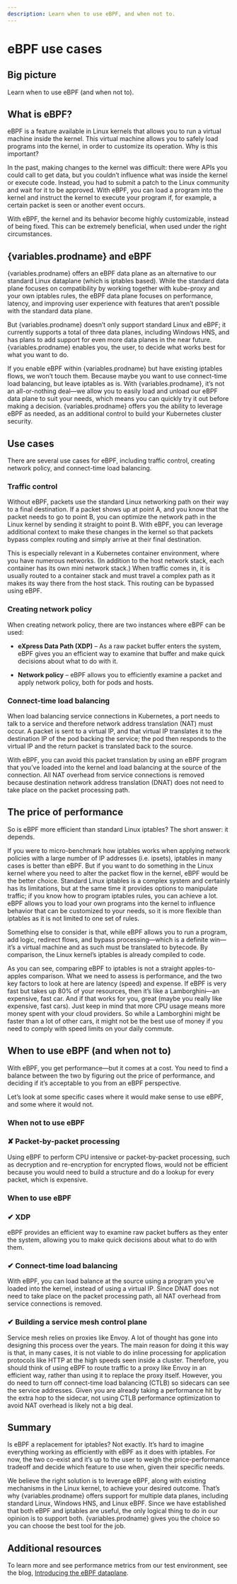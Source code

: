 ```yaml
---
description: Learn when to use eBPF, and when not to.
---
```



# eBPF use cases

## Big picture

Learn when to use eBPF (and when not to).

## What is eBPF?

eBPF is a feature available in Linux kernels that allows you to run a virtual machine inside the kernel. This virtual machine allows you to safely load programs into the kernel, in order to customize its operation. Why is this important?

In the past, making changes to the kernel was difficult: there were APIs you could call to get data, but you couldn’t influence what was inside the kernel or execute code. Instead, you had to submit a patch to the Linux community and wait for it to be approved. With eBPF, you can load a program into the kernel and instruct the kernel to execute your program if, for example, a certain packet is seen or another event occurs.

With eBPF, the kernel and its behavior become highly customizable, instead of being fixed. This can be extremely beneficial, when used under the right circumstances.

## {variables.prodname} and eBPF

{variables.prodname} offers an eBPF data plane as an alternative to our standard Linux dataplane (which is iptables based). While the standard data plane focuses on compatibility by working together with kube-proxy and your own iptables rules, the eBPF data plane focuses on performance, latency, and improving user experience with features that aren’t possible with the standard data plane.

But {variables.prodname} doesn’t only support standard Linux and eBPF; it currently supports a total of three data planes, including Windows HNS, and has plans to add support for even more data planes in the near future. {variables.prodname} enables you, the user, to decide what works best for what you want to do.

If you enable eBPF within {variables.prodname} but have existing iptables flows, we won’t touch them. Because maybe you want to use connect-time load balancing, but leave iptables as is. With {variables.prodname}, it’s not an all-or-nothing deal—we allow you to easily load and unload our eBPF data plane to suit your needs, which means you can quickly try it out before making a decision. {variables.prodname} offers you the ability to leverage eBPF as needed, as an additional control to build your Kubernetes cluster security.

## Use cases

There are several use cases for eBPF, including traffic control, creating network policy, and connect-time load balancing.

### Traffic control

Without eBPF, packets use the standard Linux networking path on their way to a final destination. If a packet shows up at point A, and you know that the packet needs to go to point B, you can optimize the network path in the Linux kernel by sending it straight to point B. With eBPF, you can leverage additional context to make these changes in the kernel so that packets bypass complex routing and simply arrive at their final destination.

This is especially relevant in a Kubernetes container environment, where you have numerous networks. (In addition to the host network stack, each container has its own mini network stack.) When traffic comes in, it is usually routed to a container stack and must travel a complex path as it makes its way there from the host stack. This routing can be bypassed using eBPF.

### Creating network policy

When creating network policy, there are two instances where eBPF can be used:

- **eXpress Data Path (XDP)** – As a raw packet buffer enters the system, eBPF gives you an efficient way to examine that buffer and make quick decisions about what to do with it.

- **Network policy** – eBPF allows you to efficiently examine a packet and apply network policy, both for pods and hosts.

### Connect-time load balancing

When load balancing service connections in Kubernetes, a port needs to talk to a service and therefore network address translation (NAT) must occur. A packet is sent to a virtual IP, and that virtual IP translates it to the destination IP of the pod backing the service; the pod then responds to the virtual IP and the return packet is translated back to the source.

With eBPF, you can avoid this packet translation by using an eBPF program that you’ve loaded into the kernel and load balancing at the source of the connection. All NAT overhead from service connections is removed because destination network address translation (DNAT) does not need to take place on the packet processing path.

## The price of performance

So is eBPF more efficient than standard Linux iptables? The short answer: it depends.

If you were to micro-benchmark how iptables works when applying network policies with a large number of IP addresses (i.e. ipsets), iptables in many cases is better than eBPF. But if you want to do something in the Linux kernel where you need to alter the packet flow in the kernel, eBPF would be the better choice. Standard Linux iptables is a complex system and certainly has its limitations, but at the same time it provides options to manipulate traffic; if you know how to program iptables rules, you can achieve a lot. eBPF allows you to load your own programs into the kernel to influence behavior that can be customized to your needs, so it is more flexible than iptables as it is not limited to one set of rules.

Something else to consider is that, while eBPF allows you to run a program, add logic, redirect flows, and bypass processing—which is a definite win—it’s a virtual machine and as such must be translated to bytecode. By comparison, the Linux kernel’s iptables is already compiled to code.

As you can see, comparing eBPF to iptables is not a straight apples-to-apples comparison. What we need to assess is performance, and the two key factors to look at here are latency (speed) and expense. If eBPF is very fast but takes up 80% of your resources, then it’s like a Lamborghini—an expensive, fast car. And if that works for you, great (maybe you really like expensive, fast cars). Just keep in mind that more CPU usage means more money spent with your cloud providers. So while a Lamborghini might be faster than a lot of other cars, it might not be the best use of money if you need to comply with speed limits on your daily commute.

## When to use eBPF (and when not to)

With eBPF, you get performance—but it comes at a cost. You need to find a balance between the two by figuring out the price of performance, and deciding if it’s acceptable to you from an eBPF perspective.

Let’s look at some specific cases where it would make sense to use eBPF, and some where it would not.

### When not to use eBPF

### ✘ Packet-by-packet processing

Using eBPF to perform CPU intensive or packet-by-packet processing, such as decryption and re-encryption for encrypted flows, would not be efficient because you would need to build a structure and do a lookup for every packet, which is expensive.

### When to use eBPF

### ✔ XDP

eBPF provides an efficient way to examine raw packet buffers as they enter the system, allowing you to make quick decisions about what to do with them.

### ✔ Connect-time load balancing

With eBPF, you can load balance at the source using a program you’ve loaded into the kernel, instead of using a virtual IP. Since DNAT does not need to take place on the packet processing path, all NAT overhead from service connections is removed.

### ✔ Building a service mesh control plane

Service mesh relies on proxies like Envoy. A lot of thought has gone into designing this process over the years. The main reason for doing it this way is that, in many cases, it is not viable to do inline processing for application protocols like HTTP at the high speeds seen inside a cluster. Therefore, you should think of using eBPF to route traffic to a proxy like Envoy in an efficient way, rather than using it to replace the proxy itself. However, you do need to turn off connect-time load balancing (CTLB) so sidecars can see the service addresses. Given you are already taking a performance hit by the extra hop to the sidecar, not using CTLB performance optimization to avoid NAT overhead is likely not a big deal.

## Summary

Is eBPF a replacement for iptables? Not exactly. It’s hard to imagine everything working as efficiently with eBPF as it does with iptables. For now, the two co-exist and it’s up to the user to weigh the price-performance tradeoff and decide which feature to use when, given their specific needs.

We believe the right solution is to leverage eBPF, along with existing mechanisms in the Linux kernel, to achieve your desired outcome. That’s why {variables.prodname} offers support for multiple data planes, including standard Linux, Windows HNS, and Linux eBPF. Since we have established that both eBPF and iptables are useful, the only logical thing to do in our opinion is to support both. {variables.prodname} gives you the choice so you can choose the best tool for the job.

## Additional resources

To learn more and see performance metrics from our test environment, see the blog, [Introducing the eBPF dataplane](https://www.projectcalico.org/introducing-the-calico-ebpf-dataplane/).
